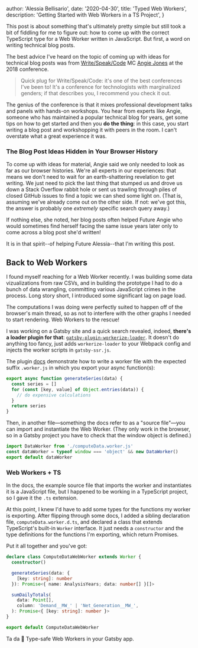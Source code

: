 
  author: 'Alessia Bellisario',
  date: '2020-04-30',
  title: 'Typed Web Workers',
  description: 'Getting Started with Web Workers in a TS Project',
}


This post is about something that's ultimately pretty simple but still took a bit of fiddling for me to figure out: how to come up with the correct TypeScript type for a Web Worker written in JavaScript. But first, a word on writing technical blog posts.

The best advice I've heard on the topic of coming up with ideas for technical blog posts was from [Write/Speak/Code](https://www.writespeakcode.com/) MC [Angie Jones](https://twitter.com/techgirl1908) at the 2018 conference.

> Quick plug for Write/Speak/Code: it's one of the best conferences I've been to! It's a conference for technologists with marginalized genders; if that describes you, I recommend you check it out.

The genius of the conference is that it mixes professional development talks and panels with hands-on workshops. You hear from experts like Angie, someone who has maintained a popular technical blog for years, get some tips on how to get started and then you **do the thing**: in this case, you start writing a blog post and workshopping it with peers in the room. I can't overstate what a great experience it was.

### The Blog Post Ideas Hidden in Your Browser History

To come up with ideas for material, Angie said we only needed to look as far as our browser histories. We're all experts in our experiences: that means we don't need to wait for an earth-shattering revelation to get writing. We just need to pick the last thing that stumped us and drove us down a Stack Overflow rabbit hole or sent us trawling through piles of closed GitHub issues to find a topic we can shed some light on. (That is, assuming we've already come out on the other side. If not: we've got this, the answer is probably one _extremely_ specific search query away.)

If nothing else, she noted, her blog posts often helped Future Angie who would sometimes find herself facing the same issue years later only to come across a blog post she'd written!

It is in that spirit--of helping Future Alessia--that I'm writing this post.

## Back to Web Workers

I found myself reaching for a Web Worker recently. I was building some data vizualizations from raw CSVs, and in building the prototype I had to do a bunch of data wrangling, committing various JavaScript crimes in the process. Long story short, I introduced some significant lag on page load.

The computations I was doing were perfectly suited to happen off of the browser's main thread, so as not to interfere with the other graphs I needed to start rendering. Web Workers to the rescue!

I was working on a Gatsby site and a quick search revealed, indeed, **there's a loader plugin for that**: [`gatsby-plugin-workerize-loader`](https://github.com/universse/gatsby-plugin-workerize-loader). It doesn't do anything too fancy, just adds `workerize-loader` to your Webpack config and injects the worker scripts in `gatsby-ssr.js`.

The plugin [docs](https://github.com/universse/gatsby-plugin-workerize-loader#gatsby-plugin-workerize-loader) demonstrate how to write a worker file with the expected suffix `.worker.js` in which you export your async function(s):

```js
export async function generateSeries(data) {
  const series = []
  for (const [key, value] of Object.entries(data)) {
    // do expensive calculations
  }
  return series
}
```

Then, in another file—something the docs refer to as a "source file"—you can import and instantiate the Web Worker. (They only work in the browser, so in a Gatsby project you have to check that the window object is defined.)

```ts
import DataWorker from './computeData.worker.js'
const dataWorker = typeof window === 'object' && new DataWorker()
export default dataWorker
```

### Web Workers + TS

In the docs, the example source file that imports the worker and instantiates it is a JavaScript file, but I happened to be working in a TypeScript project, so I gave it the `.ts` extension.

At this point, I knew I'd have to add some types for the functions my worker is exporting. After flipping through some docs, I added a sibling declaration file, `computeData.worker.d.ts`, and declared a class that extends TypeScript's built-in `Worker` interface. It just needs a `constructor` and the type definitions for the functions I'm exporting, which return Promises.

Put it all together and you've got:

```ts
declare class ComputeDataWebWorker extends Worker {
  constructor()

  generateSeries(data: {
    [key: string]: number
  }): Promise<{ name: AnalysisYears; data: number[] }[]>

  sumDailyTotals(
    data: Point[],
    column: 'Demand__MW_' | 'Net_Generation__MW_',
  ): Promise<{ [key: string]: number }>
}

export default ComputeDataWebWorker
```

Ta da 🌼 Type-safe Web Workers in your Gatsby app.
